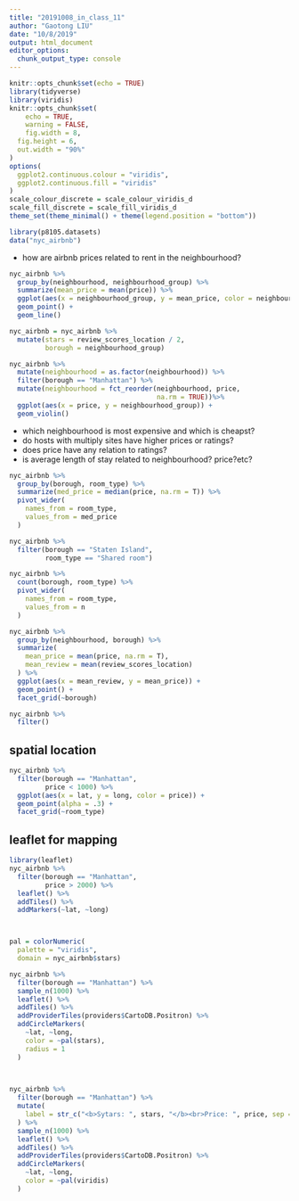```yaml
---
title: "20191008_in_class_11"
author: "Gaotong LIU"
date: "10/8/2019"
output: html_document
editor_options: 
  chunk_output_type: console
---
```


```r
knitr::opts_chunk$set(echo = TRUE)
library(tidyverse)
library(viridis)
knitr::opts_chunk$set(
	echo = TRUE,
	warning = FALSE,
	fig.width = 8, 
  fig.height = 6,
  out.width = "90%"
)
options(
  ggplot2.continuous.colour = "viridis",
  ggplot2.continuous.fill = "viridis"
)
scale_colour_discrete = scale_colour_viridis_d
scale_fill_discrete = scale_fill_viridis_d
theme_set(theme_minimal() + theme(legend.position = "bottom"))
```

```r
library(p8105.datasets)
data("nyc_airbnb")
``` 

* how are airbnb prices related to rent in the neighbourhood?
```r
nyc_airbnb %>% 
  group_by(neighbourhood, neighbourhood_group) %>% 
  summarize(mean_price = mean(price)) %>% 
  ggplot(aes(x = neighbourhood_group, y = mean_price, color = neighbourhood)) +
  geom_point() +
  geom_line()

nyc_airbnb = nyc_airbnb %>% 
  mutate(stars = review_scores_location / 2,
         borough = neighbourhood_group)

nyc_airbnb %>% 
  mutate(neighbourhood = as.factor(neighbourhood)) %>% 
  filter(borough == "Manhattan") %>%
  mutate(neighbourhood = fct_reorder(neighbourhood, price, 
                                     na.rm = TRUE))%>%  
  ggplot(aes(x = price, y = neighbourhood_group)) +
  geom_violin()
```

* which neighbourhood is most expensive and which is cheapst?
* do hosts with multiply sites have higher prices or ratings?
* does price have any relation to ratings?
* is average length of stay related to neighbourhood? price?etc?

```r
nyc_airbnb %>% 
  group_by(borough, room_type) %>% 
  summarize(med_price = median(price, na.rm = T)) %>% 
  pivot_wider(
    names_from = room_type,
    values_from = med_price
  )
```
```r
nyc_airbnb %>% 
  filter(borough == "Staten Island",
         room_type == "Shared room")

nyc_airbnb %>% 
  count(borough, room_type) %>% 
  pivot_wider(
    names_from = room_type,
    values_from = n
  )
```
 
```r
nyc_airbnb %>% 
  group_by(neighbourhood, borough) %>% 
  summarize(
    mean_price = mean(price, na.rm = T),
    mean_review = mean(review_scores_location)
  ) %>% 
  ggplot(aes(x = mean_review, y = mean_price)) +
  geom_point() +
  facet_grid(~borough)

nyc_airbnb %>% 
  filter()
```

## spatial location
```r
nyc_airbnb %>% 
  filter(borough == "Manhattan",
         price < 1000) %>% 
  ggplot(aes(x = lat, y = long, color = price)) +
  geom_point(alpha = .3) +
  facet_grid(~room_type)
```

## leaflet for mapping
```r
library(leaflet)
nyc_airbnb %>% 
  filter(borough == "Manhattan",
         price > 2000) %>% 
  leaflet() %>% 
  addTiles() %>% 
  addMarkers(~lat, ~long)



pal = colorNumeric(
  palette = "viridis",
  domain = nyc_airbnb$stars)

nyc_airbnb %>% 
  filter(borough == "Manhattan") %>% 
  sample_n(1000) %>% 
  leaflet() %>% 
  addTiles() %>% 
  addProviderTiles(providers$CartoDB.Positron) %>% 
  addCircleMarkers(
    ~lat, ~long,
    color = ~pal(stars),
    radius = 1
  )
  


nyc_airbnb %>% 
  filter(borough == "Manhattan") %>% 
  mutate(
    label = str_c("<b>Sytars: ", stars, "</b><br>Price: ", price, sep = "")
  ) %>% 
  sample_n(1000) %>% 
  leaflet() %>% 
  addTiles() %>% 
  addProviderTiles(providers$CartoDB.Positron) %>% 
  addCircleMarkers(
    ~lat, ~long,
    color = ~pal(viridis)
  )
```










